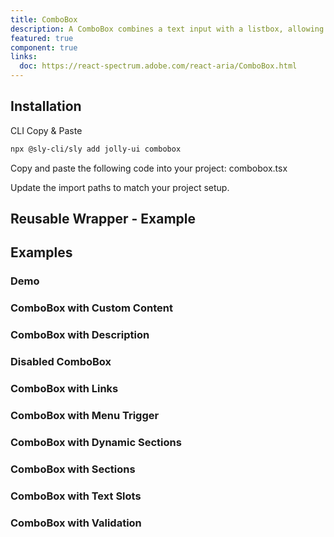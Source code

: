 ```yaml
---
title: ComboBox
description: A ComboBox combines a text input with a listbox, allowing users to filter a list of options to items matching a query.
featured: true
component: true
links:
  doc: https://react-spectrum.adobe.com/react-aria/ComboBox.html
---
```


<ComponentPreview name="combobox-demo" />

## Installation

<Tabs defaultValue="cli">

<TabsList>
  <TabsTrigger value="cli">CLI</TabsTrigger>
  <TabsTrigger value="manual">Copy & Paste</TabsTrigger>
</TabsList>

<TabsContent value="cli">

```bash
npx @sly-cli/sly add jolly-ui combobox
```

</TabsContent>

<TabsContent value="manual">

<Steps>

<Step>Copy and paste the following code into your project: combobox.tsx</Step>

<ComponentSource name="combobox" />

<Step>Update the import paths to match your project setup.</Step>

</Steps>

</TabsContent>

</Tabs>

## Reusable Wrapper - Example

<ComponentPreview name="combobox-reusable" />

## Examples

### Demo

<ComponentPreview name="combobox-demo" />

### ComboBox with Custom Content

<ComponentPreview name="combobox-content" />

### ComboBox with Description

<ComponentPreview name="combobox-description" />

### Disabled ComboBox

<ComponentPreview name="combobox-disabled" />

### ComboBox with Links

<ComponentPreview name="combobox-links" />

### ComboBox with Menu Trigger

<ComponentPreview name="combobox-menu-trigger" />

### ComboBox with Dynamic Sections

<ComponentPreview name="combobox-sections-dynamic" />

### ComboBox with Sections

<ComponentPreview name="combobox-sections" />

### ComboBox with Text Slots

<ComponentPreview name="combobox-text-slots" />

### ComboBox with Validation

<ComponentPreview name="combobox-validation" />
